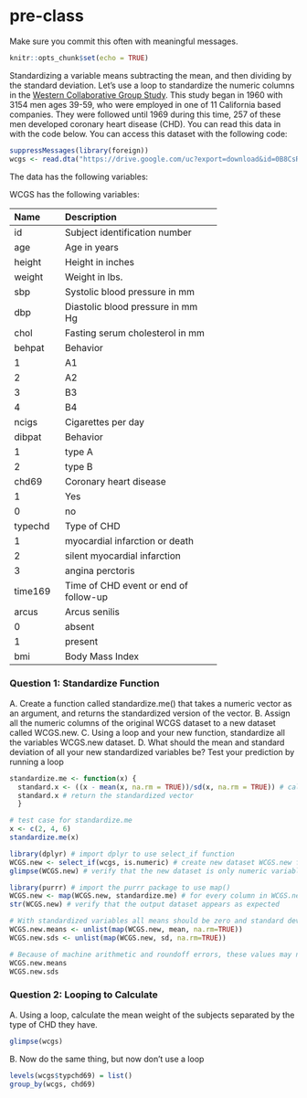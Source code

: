 # pre-class


Make sure you commit this often with meaningful messages. 


```{r setup, include=FALSE}
knitr::opts_chunk$set(echo = TRUE)
```


Standardizing a variable means subtracting the mean, and then dividing by the standard deviation. Let's use a loop to standardize the numeric columns in the [Western Collaborative Group Study](https://clinicaltrials.gov/ct2/show/NCT00005174). This study began in 1960 with 3154 men ages 39-59, who were employed in one of 11 California based companies. They were followed until 1969 during this time, 257 of these men developed coronary heart disease (CHD). You can read this data in with the code below. You can access this dataset with the following code:

```{R}

suppressMessages(library(foreign))
wcgs <- read.dta("https://drive.google.com/uc?export=download&id=0B8CsRLdwqzbzYWxfN3ExQllBQkU")
```

The data has the following variables:



WCGS has the following variables:

-----------------------------------------------------------
Name    Description
------- -------------------------------------------
id      Subject identification number

age     Age in years

height  Height in inches

weight  Weight in lbs.

sbp     Systolic blood pressure in mm 

dbp     Diastolic blood pressure in mm Hg

chol    Fasting serum cholesterol in mm 

behpat  Behavior

  1       A1

  2       A2

  3       B3

  4       B4

ncigs   Cigarettes per day

dibpat  Behavior

1       type A

2       type B

chd69   Coronary heart disease

1       Yes

0       no

typechd Type of CHD

1       myocardial infarction or death

2       silent myocardial infarction

3       angina perctoris

time169 Time of CHD event or end of follow-up

arcus   Arcus senilis

0       absent

1       present

bmi     Body Mass Index
-----------------------------------------------------------


### Question 1: Standardize Function

A. Create a function called standardize.me() that takes a numeric vector as an argument, and returns the standardized version of the vector. 
B. Assign all the numeric columns of the original WCGS dataset to a new dataset called WCGS.new.
C. Using a loop and your new function, standardize all the variables WCGS.new dataset.
D. What should the mean and standard deviation of all your new standardized variables be? Test your prediction by running a loop

```{r}
standardize.me <- function(x) {
  standard.x <- ((x - mean(x, na.rm = TRUE))/sd(x, na.rm = TRUE)) # calculate and return each standardized value as element of the vector standard.x
  standard.x # return the standardized vector
  }

# test case for standardize.me
x <- c(2, 4, 6) 
standardize.me(x)
```

```{r}
library(dplyr) # import dplyr to use select_if function
WCGS.new <- select_if(wcgs, is.numeric) # create new dataset WCGS.new from wcgs only including columns if their is.numeric returns TRUE
glimpse(WCGS.new) # verify that the new dataset is only numeric variables
```
```{r}

library(purrr) # import the purrr package to use map()
WCGS.new <- map(WCGS.new, standardize.me) # for every column in WCGS.new, apply the standardize.me function
str(WCGS.new) # verify that the output dataset appears as expected

```
```{r}
# With standardized variables all means should be zero and standard deviations should be one
WCGS.new.means <- unlist(map(WCGS.new, mean, na.rm=TRUE))
WCGS.new.sds <- unlist(map(WCGS.new, sd, na.rm=TRUE))

# Because of machine arithmetic and roundoff errors, these values may not be exact. 
WCGS.new.means
WCGS.new.sds
```


### Question 2: Looping to Calculate

A. Using a loop, calculate the mean weight of the subjects separated by the type of CHD they have.

```{r}
glimpse(wcgs)


```

B. Now do the same thing, but now don’t use a loop

```{r}
levels(wcgs$typchd69) = list()
group_by(wcgs, chd69)
```



